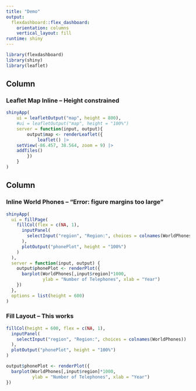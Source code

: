 ```yaml
---
title: "Demo"
output: 
  flexdashboard::flex_dashboard:
    orientation: columns
    vertical_layout: fill
runtime: shiny
---
```


```r
library(flexdashboard)
library(shiny)
library(leaflet)
```

Column {data-width=650}
-----------------------------------------------------------------------


### Leaflet Map Inline -- Height constrained

```r
shinyApp(
	ui = leafletOutput("map", height = 800),
	#ui = leafletOutput("map", height = "100%")
	server = function(input, output){
		output$map <- renderLeaflet({
			leaflet() |> 
	setView(-86.457, 38.564, zoom = 9) |>
	addTiles()
		})
	}
)
```

Column {data-width=350}
-----------------------------------------------------------------------

### Inline World Phones -- "Error: figure margins too large"

```r
shinyApp(
  ui = fillPage(
    fillCol(flex = c(NA, 1), 
      inputPanel(
        selectInput("region", "Region:", choices = colnames(WorldPhones))
      ),
      plotOutput("phonePlot", height = "100%")
    )
  ),
  server = function(input, output) {
    output$phonePlot <- renderPlot({
      barplot(WorldPhones[,input$region]*1000, 
              ylab = "Number of Telephones", xlab = "Year")
    })
  },
  options = list(height = 600)
)
```

### Fill Layout -- This works


```r
fillCol(height = 600, flex = c(NA, 1), 
  inputPanel(
    selectInput("region", "Region:", choices = colnames(WorldPhones))
  ),
  plotOutput("phonePlot", height = "100%")
)

output$phonePlot <- renderPlot({
  barplot(WorldPhones[,input$region]*1000, 
          ylab = "Number of Telephones", xlab = "Year")
})
```


